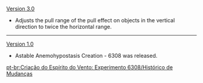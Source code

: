{{Change History/Header}}
[[Version 3.0]]
* Adjusts the pull range of the pull effect on objects in the vertical direction to twice the horizontal range.
----
[[Version 1.0]]
* Astable Anemohypostasis Creation - 6308 was released.
<noinclude>


[[pt-br:Criação do Espírito do Vento: Experimento 6308/Histórico de Mudanças]]
</noinclude>